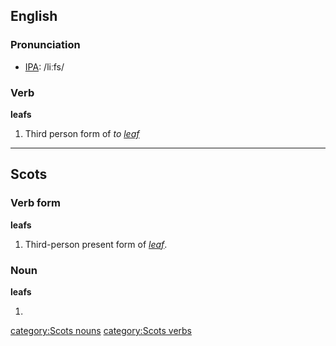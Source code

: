 ==English==

===Pronunciation===
*[[w:IPA|IPA]]: /liːfs/

===Verb===
'''leafs'''

# Third person form of ''to [[leaf#Verb|leaf]]''

----

==Scots==

===Verb form===
'''leafs'''

# Third-person present form of ''[[leaf#Scots|leaf]]''.

===Noun===
'''leafs'''

# {{plural of|leaf#Scots|leaf}}

[[category:Scots nouns]]
[[category:Scots verbs]]